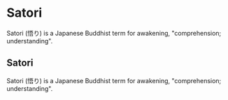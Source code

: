 # Satori

Satori (悟り) is a Japanese Buddhist term for awakening, "comprehension; understanding".

## Satori

Satori (悟り) is a Japanese Buddhist term for awakening, "comprehension; understanding".

